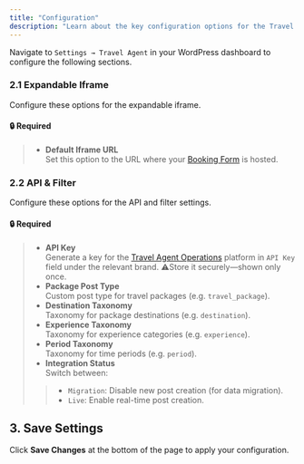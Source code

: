 ```yaml
---
title: "Configuration"
description: "Learn about the key configuration options for the Travel Agent WordPress plugin."
---
```


Navigate to `Settings → Travel Agent` in your WordPress dashboard to configure the following sections.

### 2.1 Expandable Iframe

Configure these options for the expandable iframe.

#### 🔒 Required

>- **Default Iframe URL**  
    Set this option to the URL where your [Booking Form](/docs/ta-bookingform) is hosted.

### 2.2 API & Filter

Configure these options for the API and filter settings.

#### 🔒 Required

>- **API Key**  
  Generate a key for the [Travel Agent Operations](/docs/travel-agent) platform in `API Key` field under the relevant brand. 
  ⚠️Store it securely—shown only once.  
>- **Package Post Type**  
  Custom post type for travel packages (e.g. `travel_package`).
>- **Destination Taxonomy**  
  Taxonomy for package destinations (e.g. `destination`).
>- **Experience Taxonomy**  
  Taxonomy for experience categories (e.g. `experience`).
>- **Period Taxonomy**  
  Taxonomy for time periods (e.g. `period`).
>- **Integration Status**  
  Switch between:
  >>- `Migration`: Disable new post creation (for data migration).
  >>- `Live`: Enable real-time post creation.

## 3. Save Settings

Click **Save Changes** at the bottom of the page to apply your configuration.